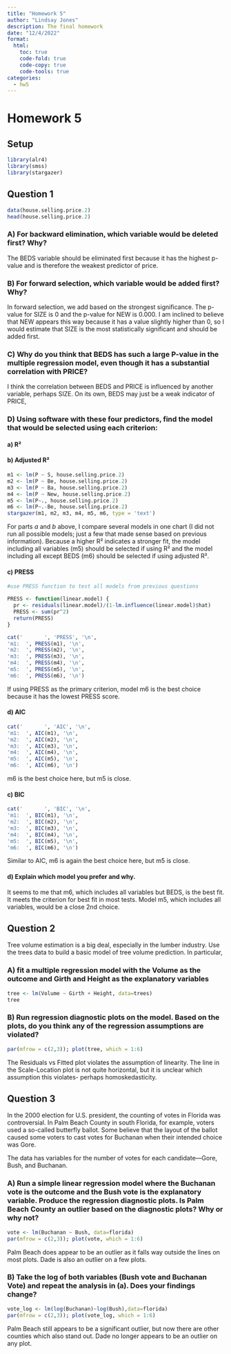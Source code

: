 ```yaml
---
title: "Homework 5"
author: "Lindsay Jones"
description: The final homework
date: "12/4/2022"
format:
  html:
    toc: true
    code-fold: true
    code-copy: true
    code-tools: true
categories:
  - hw5
---
```


# Homework 5

## Setup

```r
library(alr4)
library(smss)
library(stargazer)
```

## Question 1

```r
data(house.selling.price.2)
head(house.selling.price.2)
```

### A) For backward elimination, which variable would be deleted first? Why?

The BEDS variable should be eliminated first because it has the highest p-value and is therefore the weakest predictor of price.

### B) For forward selection, which variable would be added first? Why?

In forward selection, we add based on the strongest significance. The p-value for SIZE is 0 and the p-value for NEW is 0.000. I am inclined to believe that NEW appears this way because it has a value slightly higher than 0, so I would estimate that SIZE is the most statistically significant and should be added first.

### C) Why do you think that BEDS has such a large P-value in the multiple regression model, even though it has a substantial correlation with PRICE?

I think the correlation between BEDS and PRICE is influenced by another variable, perhaps SIZE. On its own, BEDS may just be a weak indicator of PRICE,

### D) Using software with these four predictors, find the model that would be selected using each criterion:

#### a) R²

#### b) Adjusted R²

```r
m1 <- lm(P ~ S, house.selling.price.2)
m2 <- lm(P ~ Be, house.selling.price.2)
m3 <- lm(P ~ Ba, house.selling.price.2)
m4 <- lm(P ~ New, house.selling.price.2)
m5 <- lm(P~., house.selling.price.2)
m6 <- lm(P~.-Be, house.selling.price.2)
stargazer(m1, m2, m3, m4, m5, m6, type = 'text')
```

For parts *a* and *b* above, I compare several models in one chart (I did not run all possible models; just a few that made sense based on previous information). Because a higher R² indicates a stronger fit, the model including all variables (m5) should be selected if using R² and the model including all except BEDS (m6) should be selected if using adjusted R².

#### c) PRESS

```r
#use PRESS function to test all models from previous questions

PRESS <- function(linear.model) {
  pr <- residuals(linear.model)/(1-lm.influence(linear.model)$hat)
  PRESS <- sum(pr^2)
  return(PRESS)
}

cat('       ', 'PRESS', '\n',
'm1:  ', PRESS(m1), '\n',
'm2:  ', PRESS(m2), '\n',
'm3:  ', PRESS(m3), '\n',
'm4:  ', PRESS(m4), '\n',
'm5:  ', PRESS(m5), '\n',
'm6:  ', PRESS(m6), '\n')
```
If using PRESS as the primary criterion, model m6 is the best choice because it has the lowest PRESS score.

#### d) AIC

```r
cat('       ', 'AIC', '\n',
'm1:  ', AIC(m1), '\n',
'm2:  ', AIC(m2), '\n',
'm3:  ', AIC(m3), '\n',
'm4:  ', AIC(m4), '\n',
'm5:  ', AIC(m5), '\n',
'm6:  ', AIC(m6), '\n')
```

m6 is the best choice here, but m5 is close.

#### c) BIC
```r
cat('       ', 'BIC', '\n',
'm1:  ', BIC(m1), '\n',
'm2:  ', BIC(m2), '\n',
'm3:  ', BIC(m3), '\n',
'm4:  ', BIC(m4), '\n',
'm5:  ', BIC(m5), '\n',
'm6:  ', BIC(m6), '\n')
```

Similar to AIC, m6 is again the best choice here, but m5 is close.

#### d) Explain which model you prefer and why.
It seems to me that m6, which includes all variables but BEDS, is the best fit. It meets the criterion for best fit in most tests. Model m5, which includes all variables, would be a close 2nd choice.

## Question 2

Tree volume estimation is a big deal, especially in the lumber industry. Use the trees data to build a basic model of tree volume prediction. In particular,

### A) fit a multiple regression model with  the Volume as the outcome and Girth  and Height as the explanatory variables
```r
tree <- lm(Volume ~ Girth + Height, data=trees)
tree
```
### B) Run regression diagnostic plots on the model. Based on the plots, do you think any of the regression assumptions are violated?
```r
par(mfrow = c(2,3)); plot(tree, which = 1:6)
```
The Residuals vs Fitted plot violates the assumption of linearity. The line in the Scale-Location plot is not quite horizontal, but it is unclear which assumption this violates- perhaps homoskedasticity.

## Question 3
In the 2000 election for U.S. president, the counting of votes in Florida was controversial. In Palm Beach County in south Florida, for example, voters used a so-called butterfly ballot. Some believe that the layout of the ballot caused some voters to cast votes for Buchanan when their intended choice was Gore.

The data has variables for the number of votes for each candidate—Gore, Bush, and Buchanan. 

### A) Run a simple linear regression model where the Buchanan vote is the outcome and the Bush vote is the explanatory variable. Produce the regression diagnostic plots. Is Palm Beach County an outlier based on the diagnostic plots? Why or why not?
```r
vote <- lm(Buchanan ~ Bush, data=florida)
par(mfrow = c(2,3)); plot(vote, which = 1:6)
```
Palm Beach does appear to be an outlier as it falls way outside the lines on most plots. Dade is also an outlier on a few plots. 

### B) Take the log of both variables (Bush vote and Buchanan Vote) and repeat the analysis in (a). Does your findings change?

```r
vote_log <- lm(log(Buchanan)~log(Bush),data=florida)
par(mfrow = c(2,3)); plot(vote_log, which = 1:6)
```
Palm Beach still appears to be a significant outlier, but now there are other counties which also stand out. Dade no longer appears to be an outlier on any plot. 

